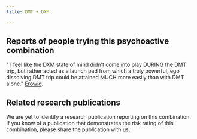 ---
title: DMT + DXM

---

## Reports of people trying this psychoactive combination

" I feel like the DXM state of mind didn't come into play DURING the DMT trip, but rather acted as a launch pad from which a truly powerful, ego dissolving DMT trip could be attained MUCH more easily than with DMT alone." [Erowid](https://erowid.org/experiences/exp.php?ID=89224).


## Related research publications

We are yet to identify a research publication reporting on this combination. If you know of a publication that demonstrates the risk rating of this combination, please share the publication with us.



